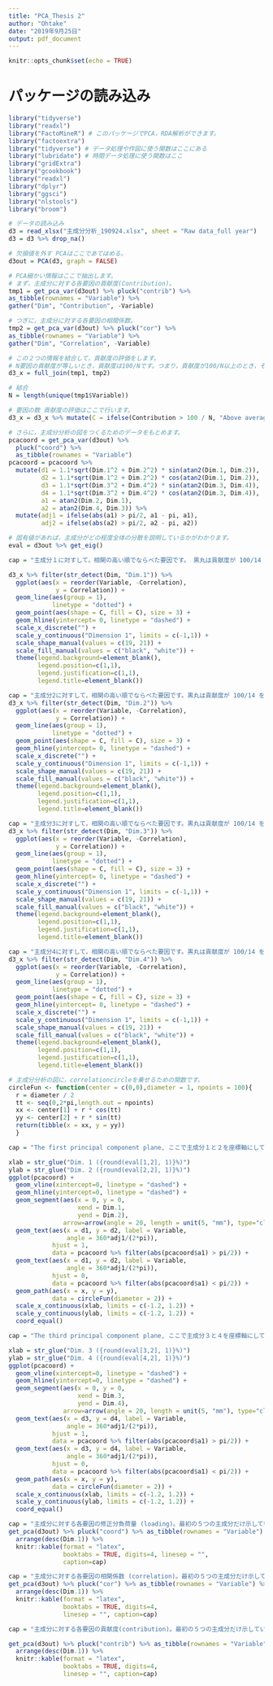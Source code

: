```yaml
---
title: "PCA_Thesis 2"
author: "Ohtake"
date: "2019年9月25日"
output: pdf_document
---
```


```r
knitr::opts_chunk$set(echo = TRUE)
```

# パッケージの読み込み

```r
library("tidyverse") 
library("readxl") 
library("FactoMineR") # このパッケージでPCA，RDA解析ができます。 
library("factoextra")
library("tidyverse") # データ処理や作図に使う関数はここにある
library("lubridate") # 時間データ処理に使う関数はここ
library("gridExtra")
library("gcookbook")
library("readxl")
library("dplyr")
library("ggsci")
library("nlstools")
library("broom")
```
```r
# データの読み込み
d3 = read_xlsx("主成分分析_190924.xlsx", sheet = "Raw data_full year") 
d3 = d3 %>% drop_na() 

# 欠損値を外す PCAはここであてはめる。 
d3out = PCA(d3, graph = FALSE) 

# PCA細かい情報はここで抽出します。
# まず，主成分に対する各要因の貢献度(Contribution)。 
tmp1 = get_pca_var(d3out) %>% pluck("contrib") %>% 
as_tibble(rownames = "Variable") %>% 
gather("Dim", "Contribution", -Variable) 

# つぎに，主成分に対する各要因の相関係数。 
tmp2 = get_pca_var(d3out) %>% pluck("cor") %>% 
as_tibble(rownames = "Variable") %>% 
gather("Dim", "Correlation", -Variable) 

# この２つの情報を結合して，貢献度の評価をします。
# N要因の貢献度が等しいとき，貢献度は100/Nです。つまり，貢献度が100/N以上のとき，その要因が主成分に強く影響しています。 
d3_x = full_join(tmp1, tmp2) 

# 結合 
N = length(unique(tmp1$Variable)) 

# 要因の数 貢献度の評価はここで行います。 
d3_x = d3_x %>% mutate(C = ifelse(Contribution > 100 / N, "Above average contribution", "Below average contribution")) 

# さらに，主成分分析の図をつくるためのデータをもとめます。 
pcacoord = get_pca_var(d3out) %>% 
  pluck("coord") %>% 
  as_tibble(rownames = "Variable") 
pcacoord = pcacoord %>% 
  mutate(d1 = 1.1*sqrt(Dim.1^2 + Dim.2^2) * sin(atan2(Dim.1, Dim.2)), 
         d2 = 1.1*sqrt(Dim.1^2 + Dim.2^2) * cos(atan2(Dim.1, Dim.2)), 
         d3 = 1.1*sqrt(Dim.3^2 + Dim.4^2) * sin(atan2(Dim.3, Dim.4)), 
         d4 = 1.1*sqrt(Dim.3^2 + Dim.4^2) * cos(atan2(Dim.3, Dim.4)), 
         a1 = atan2(Dim.2, Dim.1), 
         a2 = atan2(Dim.4, Dim.3)) %>% 
  mutate(adj1 = ifelse(abs(a1) > pi/2, a1 - pi, a1), 
         adj2 = ifelse(abs(a2) > pi/2, a2 - pi, a2)) 

# 固有値があれば，主成分がどの程度全体の分散を説明しているかがわかります。 
eval = d3out %>% get_eig()
```

```r
cap = "主成分１に対すして，相関の高い順でならべた要因です。 黒丸は貢献度が 100/14 を超えた要因です。 主成分１に貢献する要因は８つあります。"

d3_x %>% filter(str_detect(Dim, "Dim.1")) %>% 
  ggplot(aes(x = reorder(Variable, -Correlation), 
             y = Correlation)) + 
  geom_line(aes(group = 1), 
            linetype = "dotted") + 
  geom_point(aes(shape = C, fill = C), size = 3) + 
  geom_hline(yintercept= 0, linetype = "dashed") + 
  scale_x_discrete("") + 
  scale_y_continuous("Dimension 1", limits = c(-1,1)) + 
  scale_shape_manual(values = c(19, 21)) + 
  scale_fill_manual(values = c("black", "white")) + 
  theme(legend.background=element_blank(), 
        legend.position=c(1,1), 
        legend.justification=c(1,1), 
        legend.title=element_blank()) 

cap = "主成分2に対すして，相関の高い順でならべた要因です。黒丸は貢献度が 100/14 を超えた要因です。 主成分2に貢献する要因は5つあります。"
d3_x %>% filter(str_detect(Dim, "Dim.2")) %>% 
  ggplot(aes(x = reorder(Variable, -Correlation), 
             y = Correlation)) + 
  geom_line(aes(group = 1), 
            linetype = "dotted") + 
  geom_point(aes(shape = C, fill = C), size = 3) + 
  geom_hline(yintercept= 0, linetype = "dashed") + 
  scale_x_discrete("") + 
  scale_y_continuous("Dimension 1", limits = c(-1,1)) + 
  scale_shape_manual(values = c(19, 21)) + 
  scale_fill_manual(values = c("black", "white")) + 
  theme(legend.background=element_blank(), 
        legend.position=c(1,1), 
        legend.justification=c(1,1), 
        legend.title=element_blank()) 

cap = "主成分3に対すして，相関の高い順でならべた要因です。黒丸は貢献度が 100/14 を超えた要因です。 主成分3に貢献する要因は4つあります。"
d3_x %>% filter(str_detect(Dim, "Dim.3")) %>% 
  ggplot(aes(x = reorder(Variable, -Correlation), 
             y = Correlation)) + 
  geom_line(aes(group = 1), 
            linetype = "dotted") + 
  geom_point(aes(shape = C, fill = C), size = 3) + 
  geom_hline(yintercept= 0, linetype = "dashed") + 
  scale_x_discrete("") + 
  scale_y_continuous("Dimension 1", limits = c(-1,1)) + 
  scale_shape_manual(values = c(19, 21)) + 
  scale_fill_manual(values = c("black", "white")) + 
  theme(legend.background=element_blank(), 
        legend.position=c(1,1), 
        legend.justification=c(1,1), 
        legend.title=element_blank()) 

cap = "主成分4に対すして，相関の高い順でならべた要因です。黒丸は貢献度が 100/14 を超えた要因です。 主成分4に貢献する要因は3つあります。"
d3_x %>% filter(str_detect(Dim, "Dim.4")) %>% 
  ggplot(aes(x = reorder(Variable, -Correlation), 
             y = Correlation)) + 
  geom_line(aes(group = 1), 
            linetype = "dotted") + 
  geom_point(aes(shape = C, fill = C), size = 3) + 
  geom_hline(yintercept= 0, linetype = "dashed") + 
  scale_x_discrete("") + 
  scale_y_continuous("Dimension 1", limits = c(-1,1)) + 
  scale_shape_manual(values = c(19, 21)) + 
  scale_fill_manual(values = c("black", "white")) + 
  theme(legend.background=element_blank(), 
        legend.position=c(1,1), 
        legend.justification=c(1,1), 
        legend.title=element_blank()) 
```

```r
# 主成分分析の図に，correlationcircleを乗せるための関数です。 
circleFun <- function(center = c(0,0),diameter = 1, npoints = 100){
  r = diameter / 2 
  tt <- seq(0,2*pi,length.out = npoints) 
  xx <- center[1] + r * cos(tt) 
  yy <- center[2] + r * sin(tt) 
  return(tibble(x = xx, y = yy)) 
  }

cap = "The first principal component plane, ここで主成分１と２を座標軸にしています。 矢印が円に近いほど，その要因がこの面に強く貢献している。つまり，矢印の⻑さが１のとき， 円と重なり，その要因は他の主成分に貢献していない。 矢印と矢印の間の角度のcos() をとれば，そのペアの相関係数を求められます。"

xlab = str_glue("Dim. 1 ({round(eval[1,2], 1)}%)") 
ylab = str_glue("Dim. 2 ({round(eval[2,2], 1)}%)") 
ggplot(pcacoord) + 
  geom_vline(xintercept=0, linetype = "dashed") + 
  geom_hline(yintercept=0, linetype = "dashed") + 
  geom_segment(aes(x = 0, y = 0, 
                   xend = Dim.1, 
                   yend = Dim.2), 
               arrow=arrow(angle = 20, length = unit(5, "mm"), type="closed")) + 
  geom_text(aes(x = d1, y = d2, label = Variable, 
                angle = 360*adj1/(2*pi)), 
            hjust = 1, 
            data = pcacoord %>% filter(abs(pcacoord$a1) > pi/2)) + 
  geom_text(aes(x = d1, y = d2, label = Variable, 
                angle = 360*adj1/(2*pi)), 
            hjust = 0, 
            data = pcacoord %>% filter(abs(pcacoord$a1) < pi/2)) + 
  geom_path(aes(x = x, y = y), 
            data = circleFun(diameter = 2)) + 
  scale_x_continuous(xlab, limits = c(-1.2, 1.2)) + 
  scale_y_continuous(ylab, limits = c(-1.2, 1.2)) + 
  coord_equal() 

cap = "The third principal component plane, ここで主成分３と４を座標軸にしています。 この面の場合，前リンだけ強く貢献しています。" 

xlab = str_glue("Dim. 3 ({round(eval[3,2], 1)}%)") 
ylab = str_glue("Dim. 4 ({round(eval[4,2], 1)}%)") 
ggplot(pcacoord) + 
  geom_vline(xintercept=0, linetype = "dashed") + 
  geom_hline(yintercept=0, linetype = "dashed") + 
  geom_segment(aes(x = 0, y = 0, 
                   xend = Dim.3, 
                   yend = Dim.4), 
               arrow=arrow(angle = 20, length = unit(5, "mm"), type="closed")) + 
  geom_text(aes(x = d3, y = d4, label = Variable, 
                angle = 360*adj1/(2*pi)), 
            hjust = 1, 
            data = pcacoord %>% filter(abs(pcacoord$a1) > pi/2)) + 
  geom_text(aes(x = d3, y = d4, label = Variable, 
                angle = 360*adj1/(2*pi)),
            hjust = 0,
            data = pcacoord %>% filter(abs(pcacoord$a1) < pi/2)) + 
  geom_path(aes(x = x, y = y),
            data = circleFun(diameter = 2)) + 
  scale_x_continuous(xlab, limits = c(-1.2, 1.2)) + 
  scale_y_continuous(ylab, limits = c(-1.2, 1.2)) + 
  coord_equal() 

cap = "主成分に対する各要因の修正分負荷量 (loading)。最初の５つの主成分だけ示しています。" 
get_pca(d3out) %>% pluck("coord") %>% as_tibble(rownames = "Variable") %>% 
  arrange(desc(Dim.1)) %>% 
  knitr::kable(format = "latex", 
               booktabs = TRUE, digits=4, linesep = "", 
               caption=cap) 

cap = "主成分に対する各要因の相関係数 (correlation)。最初の５つの主成分だけ示しています。" 
get_pca(d3out) %>% pluck("cor") %>% as_tibble(rownames = "Variable") %>% 
  arrange(desc(Dim.1)) %>% 
  knitr::kable(format = "latex", 
               booktabs = TRUE, digits=4, 
               linesep = "", caption=cap) 

cap = "主成分に対する各要因の貢献度(contribution)。最初の５つの主成分だけ示しています。列の和は１００です。要因が同等に貢献している場合，貢献度"

get_pca(d3out) %>% pluck("contrib") %>% as_tibble(rownames = "Variable") %>% 
  arrange(desc(Dim.1)) %>% 
  knitr::kable(format = "latex", 
               booktabs = TRUE, digits=4, 
               linesep = "", caption=cap)
```
